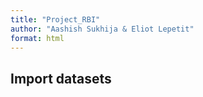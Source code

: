 ```yaml
---
title: "Project_RBI"
author: "Aashish Sukhija & Eliot Lepetit"
format: html
---
```


## Import datasets

